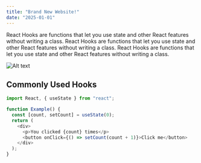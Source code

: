 ```yaml
---
title: "Brand New Website!"
date: "2025-01-01"
---
```


React Hooks are functions that let you use state and other React features without writing a class.
React Hooks are functions that let you use state and other React features without writing a class. React Hooks are functions that let you use state and other React features without writing a class.

![Alt text](/assets/projects/thumbnails/coindeno.png)

## Commonly Used Hooks

```javascript
import React, { useState } from "react";

function Example() {
  const [count, setCount] = useState(0);
  return (
    <div>
      <p>You clicked {count} times</p>
      <button onClick={() => setCount(count + 1)}>Click me</button>
    </div>
  );
}
```
